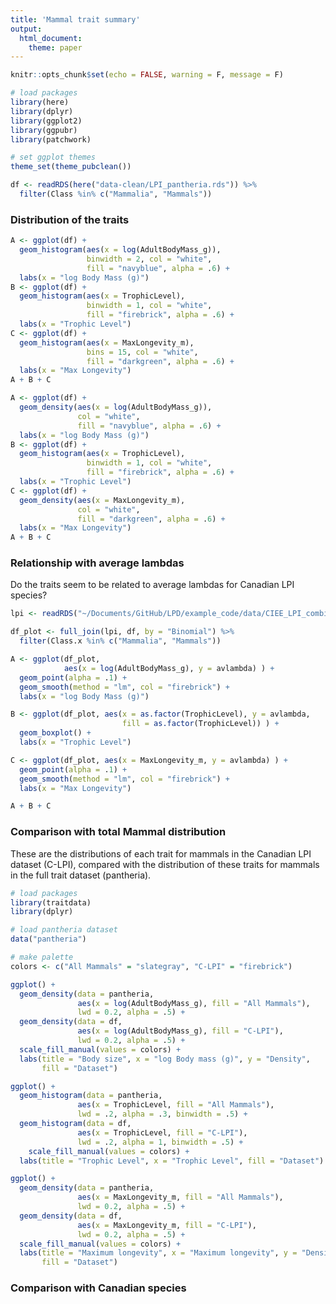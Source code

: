 ```yaml
---
title: 'Mammal trait summary'
output:
  html_document:
    theme: paper
---
```


```r
knitr::opts_chunk$set(echo = FALSE, warning = F, message = F)

# load packages
library(here)
library(dplyr)
library(ggplot2)
library(ggpubr)
library(patchwork)

# set ggplot themes
theme_set(theme_pubclean())
```

```r
df <- readRDS(here("data-clean/LPI_pantheria.rds")) %>%
  filter(Class %in% c("Mammalia", "Mammals"))
```

### Distribution of the traits

```r
A <- ggplot(df) +
  geom_histogram(aes(x = log(AdultBodyMass_g)),
                 binwidth = 2, col = "white",
                 fill = "navyblue", alpha = .6) +
  labs(x = "log Body Mass (g)")
B <- ggplot(df) +
  geom_histogram(aes(x = TrophicLevel),
                 binwidth = 1, col = "white",
                 fill = "firebrick", alpha = .6) +
  labs(x = "Trophic Level")
C <- ggplot(df) +
  geom_histogram(aes(x = MaxLongevity_m),
                 bins = 15, col = "white",
                 fill = "darkgreen", alpha = .6) +
  labs(x = "Max Longevity")
A + B + C
```

```r
A <- ggplot(df) +
  geom_density(aes(x = log(AdultBodyMass_g)),
               col = "white",
               fill = "navyblue", alpha = .6) +
  labs(x = "log Body Mass (g)")
B <- ggplot(df) +
  geom_histogram(aes(x = TrophicLevel),
                 binwidth = 1, col = "white",
                 fill = "firebrick", alpha = .6) +
  labs(x = "Trophic Level")
C <- ggplot(df) +
  geom_density(aes(x = MaxLongevity_m),
               col = "white",
               fill = "darkgreen", alpha = .6) +
  labs(x = "Max Longevity")
A + B + C
```


### Relationship with average lambdas

Do the traits seem to be related to average lambdas for Canadian LPI species?

```r
lpi <- readRDS("~/Documents/GitHub/LPD/example_code/data/CIEE_LPI_combined.rds")

df_plot <- full_join(lpi, df, by = "Binomial") %>%
  filter(Class.x %in% c("Mammalia", "Mammals"))

A <- ggplot(df_plot,
            aes(x = log(AdultBodyMass_g), y = avlambda) ) +
  geom_point(alpha = .1) +
  geom_smooth(method = "lm", col = "firebrick") +
  labs(x = "log Body Mass (g)")

B <- ggplot(df_plot, aes(x = as.factor(TrophicLevel), y = avlambda,
                         fill = as.factor(TrophicLevel)) ) +
  geom_boxplot() +
  labs(x = "Trophic Level")

C <- ggplot(df_plot, aes(x = MaxLongevity_m, y = avlambda) ) +
  geom_point(alpha = .1) +
  geom_smooth(method = "lm", col = "firebrick") +
  labs(x = "Max Longevity")

A + B + C
```


### Comparison with total Mammal distribution

These are the distributions of each trait for mammals in the Canadian LPI dataset (C-LPI), compared with the distribution of these traits for mammals in the full trait dataset (pantheria).

```r
# load packages
library(traitdata)
library(dplyr)

# load pantheria dataset
data("pantheria")

# make palette
colors <- c("All Mammals" = "slategray", "C-LPI" = "firebrick")

```

```r
ggplot() +
  geom_density(data = pantheria,
               aes(x = log(AdultBodyMass_g), fill = "All Mammals"),
               lwd = 0.2, alpha = .5) +
  geom_density(data = df,
               aes(x = log(AdultBodyMass_g), fill = "C-LPI"),
               lwd = 0.2, alpha = .5) +
  scale_fill_manual(values = colors) +
  labs(title = "Body size", x = "log Body mass (g)", y = "Density",
       fill = "Dataset")
```

```r
ggplot() +
  geom_histogram(data = pantheria,
               aes(x = TrophicLevel, fill = "All Mammals"),
               lwd = .2, alpha = .3, binwidth = .5) +
  geom_histogram(data = df,
               aes(x = TrophicLevel, fill = "C-LPI"),
               lwd = .2, alpha = 1, binwidth = .5) +
    scale_fill_manual(values = colors) +
  labs(title = "Trophic Level", x = "Trophic Level", fill = "Dataset")
```


```r
ggplot() +
  geom_density(data = pantheria,
               aes(x = MaxLongevity_m, fill = "All Mammals"),
               lwd = 0.2, alpha = .5) +
  geom_density(data = df,
               aes(x = MaxLongevity_m, fill = "C-LPI"),
               lwd = 0.2, alpha = .5) +
  scale_fill_manual(values = colors) +
  labs(title = "Maximum longevity", x = "Maximum longevity", y = "Density",
       fill = "Dataset")
```


### Comparison with Canadian species
